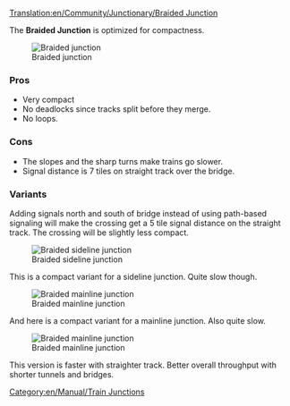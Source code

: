 [[Translation:en/Community/Junctionary/Braided Junction]]
{{fr/Traduction|en/Community/Junctionary/Braided Junction|0}}

{{en/Community/Junctionary/Navigation}}

The '''Braided Junction''' is optimized for compactness.

[[File:en/Community/Junctionary/Ttd.braided.compact.4.png|frame|none|Braided junction]]

===Pros===
*Very compact
*No deadlocks since tracks split before they merge.
*No loops.

===Cons===
*The slopes and the sharp turns make trains go slower.
*Signal distance is 7 tiles on straight track over the bridge.

===Variants===

Adding signals north and south of bridge instead of using path-based signaling will make the crossing get a 5 tile signal distance on the straight track. The crossing will be slightly less compact.


[[File:en/Community/Junctionary/Ttd.braided.side.png|frame|none|Braided sideline junction]]

This is a compact variant for a sideline junction.  Quite slow though.

[[File:en/Community/Junctionary/Ttd.braided.main.png|frame|none|Braided mainline junction]]

And here is a compact variant for a mainline junction. Also quite slow.

[[File:en/Community/Junctionary/Ttd.braided.main.2.png|frame|none|Braided mainline junction]]

This version is faster with straighter track. Better overall throughput with shorter tunnels and bridges.

[[Category:en/Manual/Train Junctions]]
